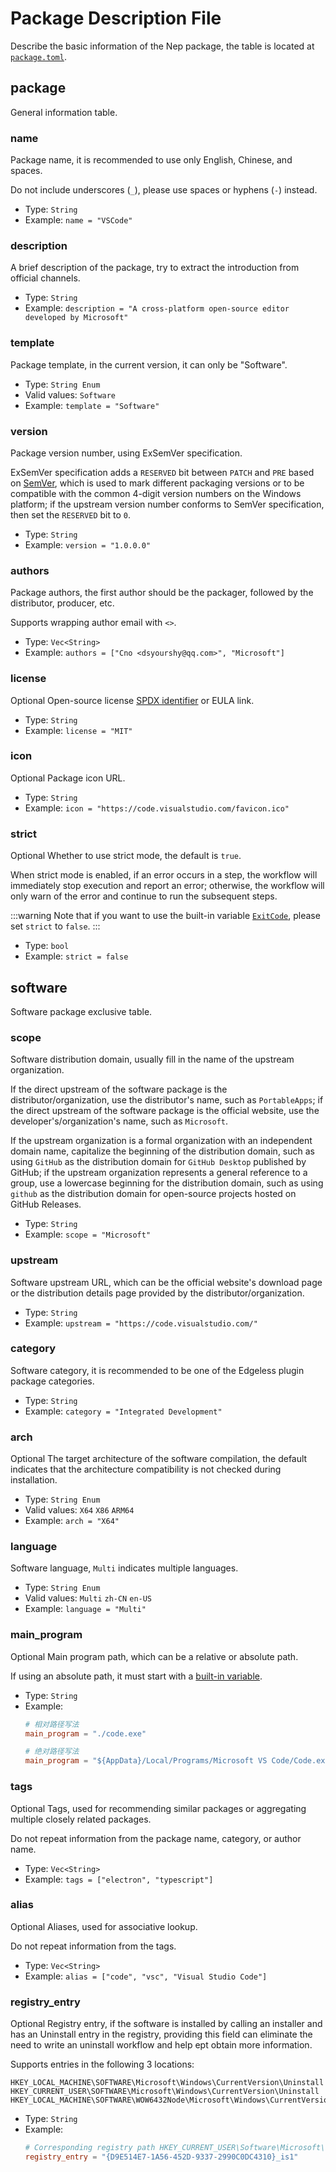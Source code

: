 # Package Description File

[//]: # (This file is automatically generated by script, do not modify it.)


Describe the basic information of the Nep package, the table is located at [`package.toml`](/nep/struct/2-inner.html#package-description-file).
## package
General information table.

### name
Package name, it is recommended to use only English, Chinese, and spaces.

Do not include underscores (`_`), please use spaces or hyphens (`-`) instead.
* Type: `String`  
* Example: `name = "VSCode"`

### description
A brief description of the package, try to extract the introduction from official channels.
* Type: `String`  
* Example: `description = "A cross-platform open-source editor developed by Microsoft"`

### template
Package template, in the current version, it can only be "Software".
* Type: `String Enum` 
* Valid values: `Software` 
* Example: `template = "Software"`

### version
Package version number, using ExSemVer specification.

ExSemVer specification adds a `RESERVED` bit between `PATCH` and `PRE` based on [SemVer](https://semver.org), which is used to mark different packaging versions or to be compatible with the common 4-digit version numbers on the Windows platform; if the upstream version number conforms to SemVer specification, then set the `RESERVED` bit to `0`.
* Type: `String`  
* Example: `version = "1.0.0.0"`

### authors
Package authors, the first author should be the packager, followed by the distributor, producer, etc.

Supports wrapping author email with `<>`.
* Type: `Vec<String>`  
* Example: `authors = ["Cno <dsyourshy@qq.com>", "Microsoft"]`

### license
<Tag>Optional</Tag> Open-source license [SPDX identifier](https://spdx.org/licenses/) or EULA link.
* Type: `String`  
* Example: `license = "MIT"`

### icon
<Tag>Optional</Tag> Package icon URL.
* Type: `String`  
* Example: `icon = "https://code.visualstudio.com/favicon.ico"`

### strict
<Tag>Optional</Tag> Whether to use strict mode, the default is `true`.

When strict mode is enabled, if an error occurs in a step, the workflow will immediately stop execution and report an error; otherwise, the workflow will only warn of the error and continue to run the subsequent steps.

:::warning
Note that if you want to use the built-in variable [`ExitCode`](/nep/definition/2-context#exitcode), please set `strict` to `false`.
:::
* Type: `bool`  
* Example: `strict = false`

## software
Software package exclusive table.

### scope
Software distribution domain, usually fill in the name of the upstream organization.

If the direct upstream of the software package is the distributor/organization, use the distributor's name, such as `PortableApps`; if the direct upstream of the software package is the official website, use the developer's/organization's name, such as `Microsoft`.

If the upstream organization is a formal organization with an independent domain name, capitalize the beginning of the distribution domain, such as using `GitHub` as the distribution domain for `GitHub Desktop` published by GitHub; if the upstream organization represents a general reference to a group, use a lowercase beginning for the distribution domain, such as using `github` as the distribution domain for open-source projects hosted on GitHub Releases.
* Type: `String`  
* Example: `scope = "Microsoft"`

### upstream
Software upstream URL, which can be the official website's download page or the distribution details page provided by the distributor/organization.
* Type: `String`  
* Example: `upstream = "https://code.visualstudio.com/"`

### category
Software category, it is recommended to be one of the Edgeless plugin package categories.
* Type: `String`  
* Example: `category = "Integrated Development"`

### arch
<Tag>Optional</Tag> The target architecture of the software compilation, the default indicates that the architecture compatibility is not checked during installation.
* Type: `String Enum` 
* Valid values: `X64` `X86` `ARM64` 
* Example: `arch = "X64"`

### language
Software language, `Multi` indicates multiple languages.
* Type: `String Enum` 
* Valid values: `Multi` `zh-CN` `en-US` 
* Example: `language = "Multi"`

### main_program
<Tag>Optional</Tag> Main program path, which can be a relative or absolute path.

If using an absolute path, it must start with a [built-in variable](/nep/workflow/2-context.html#built-in-variables).
* Type: `String`  
* Example:
  ```toml
  # 相对路径写法
  main_program = "./code.exe"
  
  # 绝对路径写法
  main_program = "${AppData}/Local/Programs/Microsoft VS Code/Code.exe"
  ```

### tags
<Tag>Optional</Tag> Tags, used for recommending similar packages or aggregating multiple closely related packages.

Do not repeat information from the package name, category, or author name.
* Type: `Vec<String>`  
* Example: `tags = ["electron", "typescript"]`

### alias
<Tag>Optional</Tag> Aliases, used for associative lookup.

Do not repeat information from the tags.
* Type: `Vec<String>`  
* Example: `alias = ["code", "vsc", "Visual Studio Code"]`

### registry_entry
<Tag>Optional</Tag> Registry entry, if the software is installed by calling an installer and has an Uninstall entry in the registry, providing this field can eliminate the need to write an uninstall workflow and help ept obtain more information.

Supports entries in the following 3 locations:

```
HKEY_LOCAL_MACHINE\SOFTWARE\Microsoft\Windows\CurrentVersion\Uninstall
HKEY_CURRENT_USER\SOFTWARE\Microsoft\Windows\CurrentVersion\Uninstall
HKEY_LOCAL_MACHINE\SOFTWARE\WOW6432Node\Microsoft\Windows\CurrentVersion\Uninstall
```
* Type: `String`  
* Example:
  ```toml
  # Corresponding registry path HKEY_CURRENT_USER\Software\Microsoft\Windows\CurrentVersion\Uninstall\{D9E514E7-1A56-452D-9337-2990C0DC4310}_is1
  registry_entry = "{D9E514E7-1A56-452D-9337-2990C0DC4310}_is1"
  ```
